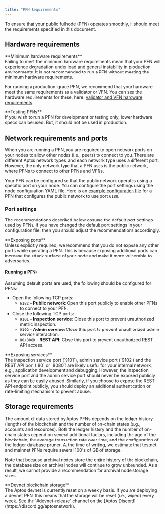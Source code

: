 ```yaml
---
title: "PFN Requirements"
---
```







To ensure that your public fullnode (PFN) operates smoothly, it should meet the requirements specified in this document.

## Hardware requirements

<Aside type="caution">
  **Minimum hardware requirements**<br />
  Failing to meet the minimum hardware requirements mean that your PFN will experience degradation under
  load and general instability in production environments. It is not recommended to run a PFN without
  meeting the minimum hardware requirements.
</Aside>

For running a production-grade PFN, we recommend that your hardware meet the same requirements as a
validator or VFN. You can see the hardware requirements for these, here: [validator and VFN hardware requirements](/network/nodes/validator-node/node-requirements.mdx#hardware-requirements).

<Aside type="note">
  **Testing PFNs**<br />
  If you wish to run a PFN for development or testing only, lower hardware specs can be used.
  But, it should not be used in production.
</Aside>

## Network requirements and ports

When you are running a PFN, you are required to open network ports on your nodes to allow other nodes (i.e., peers)
to connect to you. There are different Aptos network types, and each network type uses a different port. However,
the only network type that a PFN uses is the public network, where PFNs to connect to other PFNs and VFNs.

Your PFN can be configured so that the public network operates using a specific port on your node. You can configure
the port settings using the node configuration YAML file. Here is an [example
configuration file](https://github.com/aptos-labs/aptos-core/blob/main/config/src/config/test_data/public_full_node.yaml#L16) for a PFN
that configures the public network to use port `6180`.

### Port settings

The recommendations described below assume the default port settings used by PFNs. If you have
changed the default port settings in your configuration file, then you should adjust the recommendations accordingly.

<Aside type="caution">
  **Exposing ports**<br />
  Unless explicitly required, we recommend that you do not expose any other ports while operating a PFN. This is because
  exposing additional ports can increase the attack surface of your node and make it more vulnerable to adversaries.
</Aside>

#### Running a PFN:

Assuming default ports are used, the following should be configured for PFNs:

- Open the following TCP ports:
  - `6182` – **Public network**: Open this port publicly to enable other PFNs to connect to your PFN.
- Close the following TCP ports:
  - `9101` – **Inspection service**: Close this port to prevent unauthorized metric inspection.
  - `9102` – **Admin service**: Close this port to prevent unauthorized admin service interaction.
  - `80/8080` - **REST API**: Close this port to prevent unauthorized REST API access.

<Aside type="caution">
  **Exposing services**<br />
  The inspection service port (`9101`), admin service port (`9102`) and the REST API port (`80` or `8080`)
  are likely useful for your internal network, e.g., application development and debugging. However, the inspection service
  port and the admin service port should never be exposed publicly as they can be easily abused. Similarly, if you choose
  to expose the REST API endpoint publicly, you should deploy an additional authentication or rate-limiting mechanism to
  prevent abuse.
</Aside>

## Storage requirements

The amount of data stored by Aptos PFNs depends on the ledger history (length) of the blockchain and the number of
on-chain states (e.g., accounts and resources). Both the ledger history and the number of
on-chain states depend on several additional factors, including the age of the blockchain, the average transaction
rate over time, and the configuration of the ledger database pruner. At the time of writing, we estimate
that testnet and mainnet PFNs require several 100&apos;s of GB of storage.

Note that because archival nodes store the entire history of the blockchain, the database size on archival nodes
will continue to grow unbounded. As a result, we cannot provide a recommendation for archival node storage sizes.

<Aside type="note">
  **Devnet blockchain storage**<br />
  The Aptos devnet is currently reset on a weekly basis. If you are deploying a devnet PFN, this means that the storage
  will be reset (i.e., wiped) every week. See the `#devnet-release` channel on the [Aptos Discord](https://discord.gg/aptosnetwork).
</Aside>
